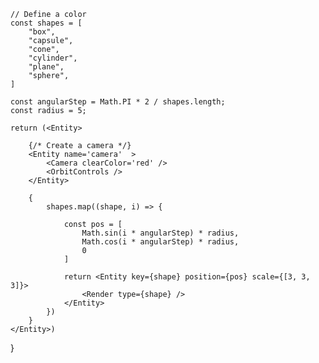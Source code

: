 
    // Define a color
    const shapes = [
        "box",
        "capsule",
        "cone",
        "cylinder",
        "plane",
        "sphere",
    ]
    
    const angularStep = Math.PI * 2 / shapes.length;
    const radius = 5;

    return (<Entity>

        {/* Create a camera */}
        <Entity name='camera'  >
            <Camera clearColor='red' />
            <OrbitControls />
        </Entity>

        {
            shapes.map((shape, i) => {

                const pos = [
                    Math.sin(i * angularStep) * radius,
                    Math.cos(i * angularStep) * radius,
                    0
                ]
            
                return <Entity key={shape} position={pos} scale={[3, 3, 3]}>
                    <Render type={shape} />
                </Entity>
            })
        }
    </Entity>)
}

<ShapesPage />